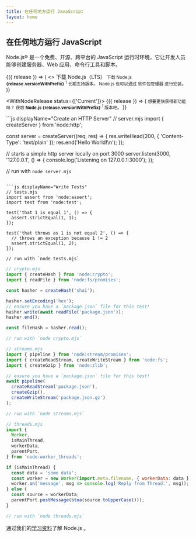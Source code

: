 ```yaml
---
title: 在任何地方运行 JavaScript
layout: home
---
```


<section>
<WithBadge section="index" />

<div>
  <h1 className="special">在任何地方运行 JavaScript</h1>

Node.js® 是一个免费、开源、跨平台的 JavaScript 运行时环境，它让开发人员能够创建服务器、Web 应用、命令行工具和脚本。

</div>

<div>
  <WithNodeRelease status={['LTS']}>
    {({ release }) => (
      <>
        <DownloadButton release={release}>下载 Node.js（LTS）</DownloadButton>
        <small>
          下载 Node.js <b>{release.versionWithPrefix}</b>
          <sup title="Downloads a Node.js installer for your current platform">1</sup> 长期支持版本。
          Node.js 也可以通过 <Link href="/download/package-manager">软件包管理器</Link> 进行安装。
        </small>
      </>
    )}
  </WithNodeRelease>

  <WithNodeRelease status={['Current']}>
    {({ release }) => (
    <small>
    想要更快获得新功能吗？
    获取 <b>Node.js <DownloadLink release={release}>{release.versionWithPrefix}</DownloadLink></b>
    <sup title="Downloads a Node.js installer for your current platform">1</sup> 版本吧。
    </small>
    )}
  </WithNodeRelease>
</div>
</section>

<section>
<div>
  ```js displayName="Create an HTTP Server"
  // server.mjs
  import { createServer } from 'node:http';

const server = createServer((req, res) => {
res.writeHead(200, { 'Content-Type': 'text/plain' });
res.end('Hello World!\n');
});

// starts a simple http server locally on port 3000
server.listen(3000, '127.0.0.1', () => {
console.log('Listening on 127.0.0.1:3000');
});

// run with `node server.mjs`

````

```js displayName="Write Tests"
// tests.mjs
import assert from 'node:assert';
import test from 'node:test';

test('that 1 is equal 1', () => {
  assert.strictEqual(1, 1);
});

test('that throws as 1 is not equal 2', () => {
  // throws an exception because 1 != 2
  assert.strictEqual(1, 2);
});

// run with `node tests.mjs`
````

```js displayName="Read and Hash a File"
// crypto.mjs
import { createHash } from 'node:crypto';
import { readFile } from 'node:fs/promises';

const hasher = createHash('sha1');

hasher.setEncoding('hex');
// ensure you have a `package.json` file for this test!
hasher.write(await readFile('package.json'));
hasher.end();

const fileHash = hasher.read();

// run with `node crypto.mjs`
```

```js displayName="Streams Pipeline"
// streams.mjs
import { pipeline } from 'node:stream/promises';
import { createReadStream, createWriteStream } from 'node:fs';
import { createGzip } from 'node:zlib';

// ensure you have a `package.json` file for this test!
await pipeline(
  createReadStream('package.json'),
  createGzip(),
  createWriteStream('package.json.gz')
);

// run with `node streams.mjs`
```

```js displayName="Work with Threads"
// threads.mjs
import {
  Worker,
  isMainThread,
  workerData,
  parentPort,
} from 'node:worker_threads';

if (isMainThread) {
  const data = 'some data';
  const worker = new Worker(import.meta.filename, { workerData: data });
  worker.on('message', msg => console.log('Reply from Thread:', msg));
} else {
  const source = workerData;
  parentPort.postMessage(btoa(source.toUpperCase()));
}

// run with `node threads.mjs`
```

</div>

通过我们的[学习资料](/learn)了解 Node.js 。

</section>
